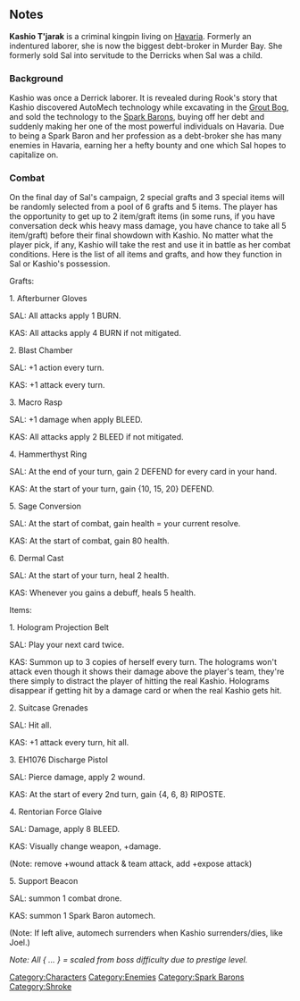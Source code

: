 {{CharacterPage
|quote = The biggest debt-broker in Murder Bay, Kashio was once an indentured laborer who earned herself a reputation as a self-made kingpin.
|race = Shroke
|location = Havaria - Murder Bay
|faction = Spark Barons
|title = Freelancer
}}
==Notes==

'''Kashio T'jarak''' is a criminal kingpin living on [[Havaria]]. Formerly an indentured laborer, she is now the biggest debt-broker in Murder Bay. She formerly sold Sal into servitude to the Derricks when Sal was a child.

=== Background ===
Kashio was once a Derrick laborer. It is revealed during Rook's story that Kashio discovered AutoMech technology while excavating in the [[Grout Bog]], and sold the technology to the [[Spark Barons]], buying off her debt and suddenly making her one of the most powerful individuals on Havaria. Due to being a Spark Baron and her profession as a debt-broker she has many enemies in Havaria, earning her a hefty bounty and one which Sal hopes to capitalize on.

=== Combat ===
On the final day of Sal's campaign, 2 special grafts and 3 special items will be randomly selected from a pool of 6 grafts and 5 items. The player has the opportunity to get up to 2 item/graft items (in some runs, if you have conversation deck whis heavy mass damage, you have chance to take all 5 item/graft) before their final showdown with Kashio. No matter what the player pick, if any, Kashio will take the rest and use it in battle as her combat conditions. Here is the list of all items and grafts, and how they function in Sal or Kashio's possession.


Grafts:

1. Afterburner Gloves

SAL: All attacks apply 1 BURN.

KAS: All attacks apply 4 BURN if not mitigated.


2. Blast Chamber

SAL: +1 action every turn.

KAS: +1 attack every turn.


3. Macro Rasp

SAL: +1 damage when apply BLEED.

KAS: All attacks apply 2 BLEED if not mitigated.


4. Hammerthyst Ring

SAL: At the end of your turn, gain 2 DEFEND for every card in your hand.

KAS: At the start of your turn, gain {10, 15, 20} DEFEND.


5. Sage Conversion

SAL: At the start of combat, gain health = your current resolve.

KAS: At the start of combat, gain 80 health.


6. Dermal Cast

SAL: At the start of your turn, heal 2 health.

KAS: Whenever you gains a debuff, heals 5 health.


Items:

1. Hologram Projection Belt

SAL: Play your next card twice.

KAS: Summon up to 3 copies of herself every turn. The holograms won't attack even though it shows their damage above the player's team, they're there simply to distract the player of hitting the real Kashio. Holograms disappear if getting hit by a damage card or when the real Kashio gets hit.


2. Suitcase Grenades

SAL: Hit all.

KAS: +1 attack every turn, hit all.


3. EH1076 Discharge Pistol

SAL: Pierce damage, apply 2 wound.

KAS: At the start of every 2nd turn, gain {4, 6, 8} RIPOSTE.


4. Rentorian Force Glaive

SAL: Damage, apply 8 BLEED.

KAS: Visually change weapon, +damage. 

(Note: remove +wound attack & team attack, add +expose attack)


5. Support Beacon

SAL: summon 1 combat drone.

KAS: summon 1 Spark Baron automech.

(Note: If left alive, automech surrenders when Kashio surrenders/dies, like Joel.)


''Note: All { ... } = scaled from boss difficulty due to prestige level.''

[[Category:Characters]][[Category:Enemies]][[Category:Spark Barons]][[Category:Shroke]]